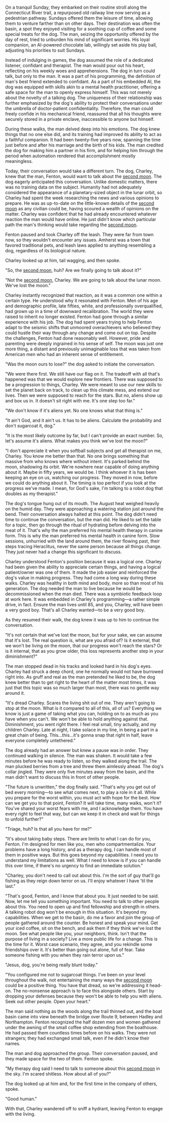 On a tranquil Sunday, they embarked on their routine stroll along the Connecticut River trail, a repurposed old railway line now serving as a pedestrian pathway. Sundays offered them the leisure of time, allowing them to venture farther than on other days. Their destination was often the basin, a spot they enjoyed visiting for a soothing cup of coffee and some special treats for the dog. The man, seizing the opportunity offered by the day of rest, tried to unburden his mind of significant worries. His loyal companion, an AI-powered chocolate lab, willingly set aside his play ball, adjusting his priorities to suit Sundays.

Instead of indulging in games, the dog assumed the role of a dedicated listener, confidant and therapist. The man would pour out his heart, reflecting on his weekly woes and apprehensions. The dog in turn could talk, but only to the man. It was a part of his programming, the definition of man's best friend extended to confidant. As a part of his embedded AI, the dog was equipped with skills akin to a mental health practitioner, offering a safe space for the man to openly express himself. This was not merely about the novelty of a talking dog. The uniqueness of their relationship was further emphasized by the dog's ability to protect their conversations under the umbrella of doctor-patient confidentiality. Therefore, the man could freely confide in his mechanical friend, reassured that all his thoughts were securely stored in a private enclave, inaccessible to anyone but himself.

During these walks, the man delved deep into his emotions. The dog knew things that no one else did, and its training had improved its ability to act as a faithful companion. It had been twenty-five years now, spanning the time just before and after his marriage and the birth of his kids. The man credited the dog for making him a partner in his firm, and for helping him through the period when automation rendered that accomplishment mostly meaningless.

Today, their conversation would take a different turn. The dog, Charley, knew that the man, Fenton, would want to talk about the [second moon](second-moon). The dog eagerly anticipated this conversation. Unlike domestic matters, there was no training data on the subject. Humanity had not adequately considered the appearance of a planetary-sized object in the lunar orbit, so Charley had spent the week researching the news and various opinions to prepare. He was as up-to-date on the little-known details of the [second moon](second-moon) as any civilian could be, having scoured a wealth of opinions on the matter. Charley was confident that he had already encountered whatever reaction the man would have online. He just didn't know which particular path the man's thinking would take regarding the [second moon](second-moon).

Fenton paused and took Charley off the leash. They were far from town now, so they wouldn't encounter any issues. Amherst was a town that favored traditional pets, and leash laws applied to anything resembling a dog, regardless of its biological nature.

Charley looked up at him, tail wagging, and then spoke.

"So, the [second moon](second-moon), huh? Are we finally going to talk about it?"

"Not the [second moon](second-moon), Charley. We are going to talk about the lunar moon. We've lost the moon."

Charley instantly recognized that reaction, as it was a common one within a certain type. He understood why it resonated with Fenton. Men of his age and demographic profile, late fifties, white, and professionally overqualified, had grown up in a time of downward recalibration. The world they were raised to inherit no longer existed. Fenton had gone through a similar experience with his job. The dog had spent years trying to help Fenton adapt to the seismic shifts that unmoored overachievers who believed they could hustle their way through any change and come out on top. Despite the challenges, Fenton had done reasonably well. However, pride and parenting were deeply ingrained in his sense of self. The moon was just one more thing, a distant and previously unimaginable loss that was taken from American men who had an inherent sense of entitlement.

"Was the moon ours to lose?" the dog asked to initiate the conversation.

"We were there first. We still have our flag on it. The tradeoff with all that's happened was that we would explore new frontiers. There was supposed to be a progression to things, Charley. We were meant to use our new skills to set the planet back on track, to clean up this climate mess, and extend our lives. Then we were supposed to reach for the stars. But no, aliens show up and box us in. It doesn't sit right with me. It's one step too far."

"We don't know if it's aliens yet. No one knows what that thing is."

"It ain't God, and it ain't us. It has to be aliens. Calculate the probability and don't sugarcoat it, dog."

"It is the most likely outcome by far, but I can't provide an exact number. So, let's assume it's aliens. What makes you think we've lost the moon?"

"I don't appreciate it when you softball subjects and get all therapist on me, Charley. You know me better than that. No one brings something that massive from who knows where without intent. It's parked behind the moon, shadowing its orbit. We're nowhere near capable of doing anything about it. Maybe in fifty years, we would be. I think whoever it is has been keeping an eye on us, watching our progress. They moved in now, before we could do anything about it. The timing is too perfect if you look at the progress we've made. I mean, for God's sake, I'm talking to a robot dog that doubles as my therapist."

The dog's tongue hung out of its mouth. The August heat weighed heavily on the humid day. They were approaching a watering station just around the bend. Their conversation always halted at this point. The dog didn't need time to continue the conversation, but the man did. He liked to set the table for a topic, then go through the ritual of hydrating before delving into the meat of it. That's why the man preferred his mental health therapy in canine form. This is why the man preferred his mental health in canine form. Slow sessions, unhurried with the land around them, the river flowing past, their steps tracing Heraclitus, never the same person because all things change. They just never had a change this significant to discuss.

Charley understood Fenton's position because it was a logical one. Charley had been given the ability to appreciate certain things, and having a logical patient/owner was one of them. It made the job easier and reinforced the dog's value in making progress. They had come a long way during these walks. Charley was healthy in both mind and body, more so than most of his generation. The dog needed the man to live because he would be decommissioned when the man died. There was a symbiotic feedback loop at work here. It was embedded in Charley's programming—a rather simple drive, in fact. Ensure the man lives until 85, and you, Charley, will have been a very good boy. That's all Charley wanted—to be a very good boy.

As they resumed their walk, the dog knew it was up to him to continue the conversation.

"It's not certain that we've lost the moon, but for your sake, we can assume that it's lost. The real question is, what are you afraid of? Is it external, that we won't be living on the moon, that our progress won't reach the stars? Or is it internal, that as you grow older, this loss represents another step in your diminishment?"

The man stopped dead in his tracks and looked hard in his dog's eyes. Charley had struck a deep chord, one he normally would not have burrowed right into. As gruff and real as the man pretended he liked to be, the dog knew better than to get right to the heart of the matter most times, it was just that this topic was so much larger than most, there was no gentle way around it.

"It's dread Charley. Scares the living shit out of me. They aren't going to stop at the moon. What is it compared to all of this, all of us? Everything we know is just a game of taking what you can, holding on to as much as you have when you can't. We won't be able to hold anything against that. Diminishment, you went right there. I feel real small, tiny actually, and my children Charley. Late at night, I take solace in my line, in being a part in a great chain of being. This...this...it's gonna snap that right in half, leave everyone completely untethered."

The dog already had an answer but knew a pause was in order. They continued walking in silence. The man was shaken. It would take a few minutes before he was ready to listen, so they walked along the trail. The man plucked berries from a tree and threw them aimlessly ahead. The dog's collar jingled. They were only five minutes away from the basin, and the man didn't want to discuss this in front of other people.

"The future is unwritten," the dog finally said. "That's why you get out of bed every morning—to see what comes next, to play a role in it all. While you prepare for the worst within, you must act with hope for the best. How can we get you to that point, Fenton? It will take time, many walks, won't it? You've shared your worst fears with me, and I acknowledge them. You have every right to feel that way, but can we keep it in check and wait for things to unfold further?"

"Triage, huh? Is that all you have for me?"

"It's about taking baby steps. There are limits to what I can do for you, Fenton. I'm designed for men like you, men who compartmentalize. Your problems have a long history, and as a therapy dog, I can handle most of them in positive ways. But this goes beyond my capabilities. I need you to understand my limitations as well. What I need to know is if you can handle this over time, if there's no urgency to find an immediate solution."

"Charley, you don't need to call out about this. I'm the sort of guy that'll go fishing as they reign down terror on us. I'll enjoy whatever I have 'til the last."

"That's good, Fenton, and I know that about you. It just needed to be said. Now, let me tell you something important. You need to talk to other people about this. You need to open up and find fellowship and strength in others. A talking robot dog won't be enough in this situation. It's beyond my capabilities. When we get to the basin, do me a favor and join the group of people gathered around the counter. Be honest and speak your mind. Get your iced coffee, sit on the bench, and ask them if they think we've lost the moon. See what people like you, your neighbors, think. Isn't that the purpose of living in a society? Live a more public life for a change. This is the time for it. Worst case scenario, they agree, and you rekindle some friendships over it. It's better than going out alone, full of fear. Take someone fishing with you when they rain terror upon us."

"Jesus, dog, you're being really blunt today."

"You configured me not to sugarcoat things. I've been on your level throughout the walk, not entertaining the many ways the [second moon](second-moon) could be a positive thing. You have that dread, so we're addressing it head-on. The no-nonsense approach is to face this alongside others. Start by dropping your defenses because they won't be able to help you with aliens. Seek out other people. Open your heart."

The man said nothing as the woods along the trail thinned out, and the boat basin came into view beneath the bridge over Route 9, between Hadley and Northampton. Fenton recognized the half dozen men and women gathered under the awning of the small coffee shop extending from the boathouse. He had passed them countless times before on his walks. They were not strangers; they had exchanged small talk, even if he didn't know their names.

The man and dog approached the group. Their conversation paused, and they made space for the two of them. Fenton spoke.

"My therapy dog said I need to talk to someone about this [second moon](second-moon) in the sky. I'm scared shitless. How about all of you?"

The dog looked up at him and, for the first time in the company of others, spoke.

"Good human."

With that, Charley wandered off to sniff a hydrant, leaving Fenton to engage with the living.
